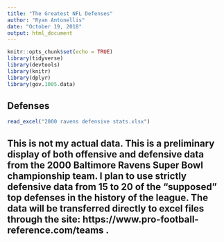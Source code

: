```yaml
---
title: "The Greatest NFL Defenses"
author: "Ryan Antonellis"
date: "October 19, 2018"
output: html_document
---
```


```r
knitr::opts_chunk$set(echo = TRUE)
library(tidyverse)
library(devtools)
library(knitr)
library(dplyr)
library(gov.1005.data)
```

## Defenses

```r
read_excel("2000 ravens defensive stats.xlsx")
```

## This is not my actual data.  This is a preliminary display of both offensive and defensive data from the 2000 Baltimore Ravens Super Bowl championship team.  I plan to use strictly defensive data from 15 to 20 of the "supposed" top defenses in the history of the league.  The data will be transferred directly to excel files through the site: https://www.pro-football-reference.com/teams . 
